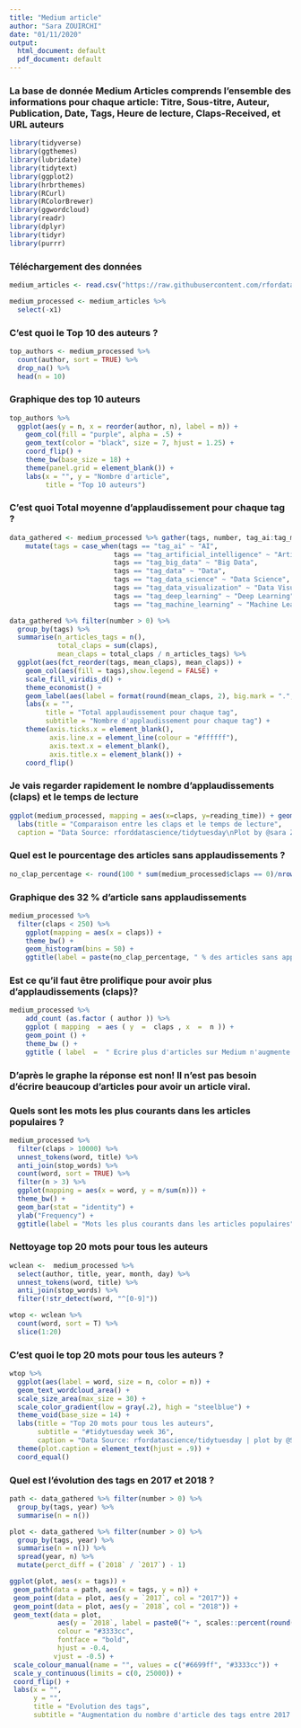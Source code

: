 ---
title: "Medium article"
author: "Sara ZOUIRCHI"
date: "01/11/2020"
output:
  html_document: default
  pdf_document: default
---
### La base de donnée Medium Articles comprends l'ensemble des informations pour chaque article: Titre, Sous-titre, Auteur, Publication, Date, Tags, Heure de lecture, Claps-Received, et URL auteurs 

```{r}
library(tidyverse)
library(ggthemes)
library(lubridate)
library(tidytext)
library(ggplot2)
library(hrbrthemes)
library(RCurl)
library(RColorBrewer)
library(ggwordcloud)
library(readr)
library(dplyr)
library(tidyr)
library(purrr)
```

### Téléchargement des données

```{r}
medium_articles <- read.csv("https://raw.githubusercontent.com/rfordatascience/tidytuesday/master/data/2018/2018-12-04/medium_datasci.csv")

```


```{r}
medium_processed <- medium_articles %>%
  select(-x1)

```


### C'est quoi le Top 10 des auteurs ?
```{r}
top_authors <- medium_processed %>%
  count(author, sort = TRUE) %>%
  drop_na() %>%
  head(n = 10)
```

### Graphique des top 10 auteurs  

```{r}
top_authors %>% 
  ggplot(aes(y = n, x = reorder(author, n), label = n)) +
    geom_col(fill = "purple", alpha = .5) +
    geom_text(color = "black", size = 7, hjust = 1.25) +
    coord_flip() +
    theme_bw(base_size = 18) +
    theme(panel.grid = element_blank()) +
    labs(x = "", y = "Nombre d'article",
         title = "Top 10 auteurs")
```


### C'est quoi Total moyenne d'applaudissement pour chaque tag ?
```{r }
data_gathered <- medium_processed %>% gather(tags, number, tag_ai:tag_machine_learning) %>%
    mutate(tags = case_when(tags == "tag_ai" ~ "AI",
                          tags == "tag_artificial_intelligence" ~ "Artificial Intelligence",
                          tags == "tag_big_data" ~ "Big Data",
                          tags == "tag_data" ~ "Data",
                          tags == "tag_data_science" ~ "Data Science",
                          tags == "tag_data_visualization" ~ "Data Visualization",
                          tags == "tag_deep_learning" ~ "Deep Learning",
                          tags == "tag_machine_learning" ~ "Machine Learning"))
```


```{r }
data_gathered %>% filter(number > 0) %>% 
  group_by(tags) %>% 
  summarise(n_articles_tags = n(),
            total_claps = sum(claps),
            mean_claps = total_claps / n_articles_tags) %>% 
  ggplot(aes(fct_reorder(tags, mean_claps), mean_claps)) + 
    geom_col(aes(fill = tags),show.legend = FALSE) +
    scale_fill_viridis_d() +
    theme_economist() +
    geom_label(aes(label = format(round(mean_claps, 2), big.mark = ".", decimal.mark = ",")), position = position_stack(vjust = 0.95)) +
    labs(x = "",
         title = "Total applaudissement pour chaque tag",
         subtitle = "Nombre d'applaudissement pour chaque tag") +
    theme(axis.ticks.x = element_blank(),
          axis.line.x = element_line(colour = "#ffffff"),
          axis.text.x = element_blank(),
          axis.title.x = element_blank()) +
    coord_flip()

```

### Je vais regarder rapidement le nombre d'applaudissements (claps) et le temps de lecture
```{r}
ggplot(medium_processed, mapping = aes(x=claps, y=reading_time)) + geom_point() + 
  labs(title = "Comparaison entre les claps et le temps de lecture", 
  caption = "Data Source: rforddatascience/tidytuesday\nPlot by @sara ZOUIRCHI", x = "Claps", y = "Temps de lecture")
```

### Quel est le pourcentage des articles sans applaudissements ?

```{r}
no_clap_percentage <- round(100 * sum(medium_processed$claps == 0)/nrow(medium_processed), 0)
```

### Graphique des 32 % d'article sans applaudissements
 
```{r}

medium_processed %>% 
  filter(claps < 250) %>% 
    ggplot(mapping = aes(x = claps)) + 
    theme_bw() + 
    geom_histogram(bins = 50) +
    ggtitle(label = paste(no_clap_percentage, " % des articles sans applaudissements", sep = ""))
```

### Est ce qu'il faut être prolifique pour avoir plus d'applaudissements (claps)?

```{r}
medium_processed %>%
    add_count (as.factor ( author )) %>%
    ggplot ( mapping  = aes ( y  =  claps , x  =  n )) + 
    geom_point () + 
    theme_bw () +
    ggtitle ( label  =  " Ecrire plus d'articles sur Medium n'augmente pas les claps " )
```

### D'après le graphe la réponse est non! Il n'est pas besoin d'écrire beaucoup d'articles pour avoir un article viral. 

### Quels sont les mots les plus courants dans les articles populaires ?

```{r}

medium_processed %>%
  filter(claps > 10000) %>%
  unnest_tokens(word, title) %>%
  anti_join(stop_words) %>%
  count(word, sort = TRUE) %>%
  filter(n > 3) %>%
  ggplot(mapping = aes(x = word, y = n/sum(n))) +
  theme_bw() + 
  geom_bar(stat = "identity") + 
  ylab("Frequency") + 
  ggtitle(label = "Mots les plus courants dans les articles populaires")
```

### Nettoyage top 20 mots pour tous les auteurs


```{r}
wclean <-  medium_processed %>% 
  select(author, title, year, month, day) %>%
  unnest_tokens(word, title) %>%
  anti_join(stop_words) %>%
  filter(!str_detect(word, "^[0-9]"))

```


```{r}
wtop <- wclean %>% 
  count(word, sort = T) %>%
  slice(1:20)

```


### C'est quoi le top 20 mots pour tous les auteurs ?

```{r}
wtop %>%
  ggplot(aes(label = word, size = n, color = n)) +
  geom_text_wordcloud_area() +
  scale_size_area(max_size = 30) +
  scale_color_gradient(low = gray(.2), high = "steelblue") +
  theme_void(base_size = 14) +
  labs(title = "Top 20 mots pour tous les auteurs",
       subtitle = "#tidytuesday week 36",
       caption = "Data Source: rfordatascience/tidytuesday | plot by @SaraZOUIRCHI") +
  theme(plot.caption = element_text(hjust = .9)) +
  coord_equal()

```


### Quel est l'évolution des tags en 2017 et 2018 ?

```{r}
path <- data_gathered %>% filter(number > 0) %>% 
  group_by(tags, year) %>% 
  summarise(n = n())

plot <- data_gathered %>% filter(number > 0) %>% 
  group_by(tags, year) %>% 
  summarise(n = n()) %>% 
  spread(year, n) %>%
  mutate(perct_diff = (`2018` / `2017`) - 1)

ggplot(plot, aes(x = tags)) +
 geom_path(data = path, aes(x = tags, y = n)) +
 geom_point(data = plot, aes(y = `2017`, col = "2017")) +
 geom_point(data = plot, aes(y = `2018`, col = "2018")) +
 geom_text(data = plot,
            aes(y = `2018`, label = paste0("+ ", scales::percent(round(perct_diff, 4)))),
            colour = "#3333cc",
            fontface = "bold",
            hjust = -0.4,
           vjust = -0.5) +
 scale_colour_manual(name = "", values = c("#6699ff", "#3333cc")) +
 scale_y_continuous(limits = c(0, 25000)) +
 coord_flip() +
 labs(x = "",
      y = "",
      title = "Evolution des tags",
      subtitle = "Augmentation du nombre d'article des tags entre 2017 et 2018 ")
```
